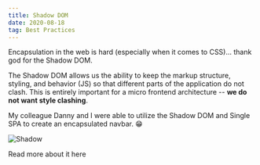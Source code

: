 ```yaml
---
title: Shadow DOM
date: 2020-08-18
tag: Best Practices
---
```


Encapsulation in the web is hard (especially when it comes to CSS)... thank god for the Shadow DOM.

The Shadow DOM allows us the ability to keep the markup structure, styling, and behavior (JS) so that different
parts of the application do not clash. This is entirely important for a micro frontend architecture -- **we do not want style clashing**.

My colleague Danny and I were able to utilize the Shadow DOM and Single SPA to create an encapsulated navbar. 😁

![Shadow](https://media.prod.mdn.mozit.cloud/attachments/2018/01/29/15788/9d23f749f26b93a00f5c2aa72f00e720/shadow-dom.png)

<TextLink href="https://developer.mozilla.org/en-US/docs/Web/Web_Components/Using_shadow_DOM">
  Read more about it here
</TextLink>
